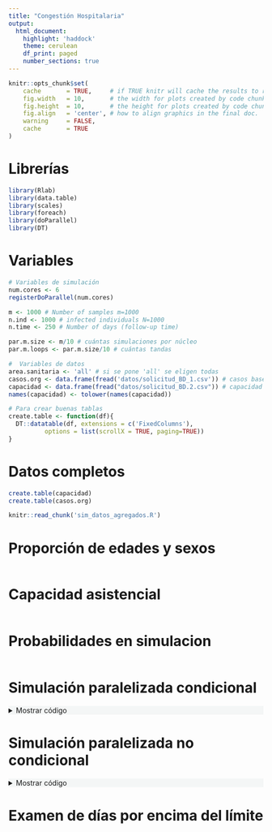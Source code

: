 ```yaml
---
title: "Congestión Hospitalaria"
output:
  html_document:
    highlight: 'haddock'
    theme: cerulean
    df_print: paged
    number_sections: true
---
```

```{=html}
<style type="text/css">
.main-container {
  max-width: 1200px;
  margin-left: auto;
  margin-right: auto;
}
</style>
```

```r
knitr::opts_chunk$set(
    cache       = TRUE,     # if TRUE knitr will cache the results to reuse in future knits
    fig.width   = 10,       # the width for plots created by code chunk
    fig.height  = 10,       # the height for plots created by code chunk
    fig.align   = 'center', # how to align graphics in the final doc. 
    warning     = FALSE,
    cache       = TRUE
)
```

# Librerías
```r
library(Rlab)
library(data.table)
library(scales)
library(foreach)
library(doParallel)
library(DT)
```



# Variables
```r
# Variables de simulación
num.cores <- 6
registerDoParallel(num.cores) 

m <- 1000 # Number of samples m=1000
n.ind <- 1000 # infected individuals N=1000
n.time <- 250 # Number of days (follow-up time)

par.m.size <- m/10 # cuántas simulaciones por núcleo
par.m.loops <- par.m.size/10 # cuántas tandas

#  Variables de datos
area.sanitaria <- 'all' # si se pone 'all' se eligen todas
casos.org <- data.frame(fread('datos/solicitud_BD_1.csv')) # casos base
capacidad <- data.frame(fread("datos/solicitud_BD.2.csv")) # capacidad asistencial
names(capacidad) <- tolower(names(capacidad))

# Para crear buenas tablas
create.table <- function(df){
  DT::datatable(df, extensions = c('FixedColumns'),
          options = list(scrollX = TRUE, paging=TRUE))
}
```

# Datos completos
```r
create.table(capacidad)
create.table(casos.org)
```


```r
knitr::read_chunk('sim_datos_agregados.R')
```

# Proporción de edades y sexos
```r
```

# Capacidad asistencial
```r
```

# Probabilidades en simulacion
```r
```

# Simulación paralelizada condicional
<details><summary style="background-color: #f4f6f6 "><a>Mostrar código</a></summary>
```r
```

```r
```
</details>

# Simulación paralelizada no condicional

<details><summary style="background-color: #f4f6f6 "><a>Mostrar código</a></summary>
```r
```

```r
```
</details>

# Examen de días por encima del límite
```r
```
